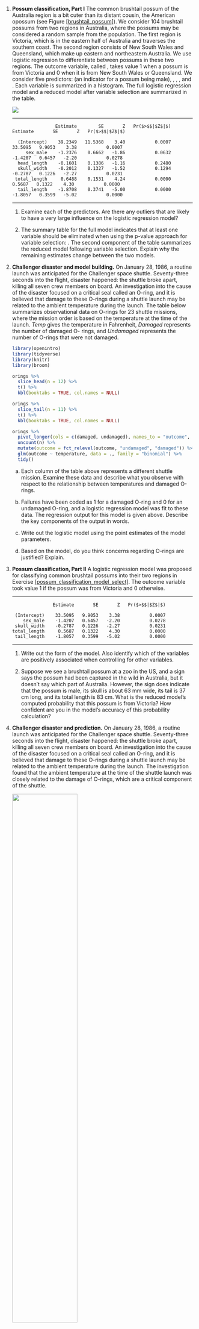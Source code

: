1. **Possum classification, Part I** The common brushtail possum of the
    Australia region is a bit cuter than its distant cousin, the
    American opossum (see
    Figure [\[brushtail_possum\]](#brushtail_possum){reference-type="ref+page"
    reference="brushtail_possum"}). We consider 104 brushtail possums
    from two regions in Australia, where the possums may be considered a
    random sample from the population. The first region is Victoria,
    which is in the eastern half of Australia and traverses the southern
    coast. The second region consists of New South Wales and Queensland,
    which make up eastern and northeastern Australia. We use logistic
    regression to differentiate between possums in these two regions.
    The outcome variable, called , takes value 1 when a possum is from
    Victoria and 0 when it is from New South Wales or Queensland. We
    consider five predictors: (an indicator for a possum being male), ,
    , , and . Each variable is summarized in a histogram. The full
    logistic regression model and a reduced model after variable
    selection are summarized in the table.

    ![](figures/possum_variables.png){width="\\textwidth"}

      -------------- ---------- --------- ------- ---------------- -- ---------- -------- ------- ----------------
                                                                                                  
                                                                                                  
                       Estimate        SE       Z   Pr($>$$|$Z$|$)      Estimate       SE       Z   Pr($>$$|$Z$|$)
                                                                                                  
         (Intercept)    39.2349   11.5368    3.40           0.0007       33.5095   9.9053    3.38           0.0007
            sex_male    -1.2376    0.6662   -1.86           0.0632       -1.4207   0.6457   -2.20           0.0278
         head_length    -0.1601    0.1386   -1.16           0.2480                                
         skull_width    -0.2012    0.1327   -1.52           0.1294       -0.2787   0.1226   -2.27           0.0231
        total_length     0.6488    0.1531    4.24           0.0000        0.5687   0.1322    4.30           0.0000
         tail_length    -1.8708    0.3741   -5.00           0.0000       -1.8057   0.3599   -5.02           0.0000
      -------------- ---------- --------- ------- ---------------- -- ---------- -------- ------- ----------------

    1. Examine each of the predictors. Are there any outliers that are
        likely to have a very large influence on the logistic regression
        model?

    2.  The summary table for the full model indicates that at least one
        variable should be eliminated when using the p-value approach
        for variable selection: . The second component of the table
        summarizes the reduced model following variable selection.
        Explain why the remaining estimates change between the two
        models.

1. **Challenger disaster and model building.** On January 28, 1986, a routine
    launch was anticipated for the Challenger space shuttle.
    Seventy-three seconds into the flight, disaster happened: the
    shuttle broke apart, killing all seven crew members on board. An
    investigation into the cause of the disaster focused on a critical
    seal called an O-ring, and it is believed that damage to these
    O-rings during a shuttle launch may be related to the ambient
    temperature during the launch. The table below summarizes
    observational data on O-rings for 23 shuttle missions, where the
    mission order is based on the temperature at the time of the launch.
    *Temp* gives the temperature in Fahrenheit, *Damaged* represents the
    number of damaged O- rings, and *Undamaged* represents the number of
    O-rings that were not damaged.
    
    ```r
    library(openintro)
    library(tidyverse)
    library(knitr)
    library(broom)
    
    orings %>%
      slice_head(n = 12) %>%
      t() %>%
      kbl(booktabs = TRUE, col.names = NULL)
    
    orings %>%
      slice_tail(n = 11) %>%
      t() %>%
      kbl(booktabs = TRUE, col.names = NULL)
    
    orings %>%
      pivot_longer(cols = c(damaged, undamaged), names_to = "outcome", values_to = "n") %>%
      uncount(n) %>%
      mutate(outcome = fct_relevel(outcome, "undamaged", "damaged")) %>%
      glm(outcome ~ temperature, data = ., family = "binomial") %>%
      tidy()
    ```

    a.  Each column of the table above represents a different shuttle
        mission. Examine these data and describe what you observe with
        respect to the relationship between temperatures and damaged
        O-rings.

    b.  Failures have been coded as 1 for a damaged O-ring and 0 for an
        undamaged O-ring, and a logistic regression model was fit to
        these data. The regression output for this model is given above.
        Describe the key components of the output in words.

    c.  Write out the logistic model using the point estimates of the
        model parameters.

    d.  Based on the model, do you think concerns regarding O-rings are
        justified? Explain.

1.  **Possum classification, Part II** A logistic regression model was
    proposed for classifying common brushtail possums into their two
    regions in
    Exercise [\[possum_classification_model_select\]](#possum_classification_model_select){reference-type="ref"
    reference="possum_classification_model_select"}. The outcome
    variable took value 1 if the possum was from Victoria and 0
    otherwise.

      -------------- ---------- -------- ------- ----------------
                                                 
                       Estimate       SE       Z   Pr($>$$|$Z$|$)
                                                 
         (Intercept)    33.5095   9.9053    3.38           0.0007
            sex_male    -1.4207   0.6457   -2.20           0.0278
         skull_width    -0.2787   0.1226   -2.27           0.0231
        total_length     0.5687   0.1322    4.30           0.0000
         tail_length    -1.8057   0.3599   -5.02           0.0000
      -------------- ---------- -------- ------- ----------------

    1.  Write out the form of the model. Also identify which of the
        variables are positively associated when controlling for other
        variables.

    2.  Suppose we see a brushtail possum at a zoo in the US, and a sign
        says the possum had been captured in the wild in Australia, but
        it doesn't say which part of Australia. However, the sign does
        indicate that the possum is male, its skull is about 63 mm wide,
        its tail is 37 cm long, and its total length is 83 cm. What is
        the reduced model's computed probability that this possum is
        from Victoria? How confident are you in the model's accuracy of
        this probability calculation?

1.  **Challenger disaster and prediction.**
    On January 28, 1986, a routine launch was anticipated for the Challenger space shuttle.
    Seventy-three seconds into the flight, disaster happened: the shuttle broke apart, killing all seven crew members on board. 
    An investigation into the cause of the disaster focused on a critical seal called an O-ring, and it is believed that damage to these O-rings during a shuttle launch may be related to the ambient temperature during the launch. 
    The investigation found that the ambient temperature at the time of the shuttle launch was closely related to the damage of O-rings, which are a critical component of the shuttle. 
    

    ![](figures/challenger_disaster_damage_temp.png){width="60%"}

    1.  The data provided in the previous exercise are shown in the
        plot. The logistic model fit to these data may be written as
        $$\begin{aligned}
        \log\left( \frac{\hat{p}}{1 - \hat{p}} \right) = 11.6630 - 0.2162\times Temperature\end{aligned}$$
        where $\hat{p}$ is the model-estimated probability that an
        O-ring will become damaged. Use the model to calculate the
        probability that an O-ring will become damaged at each of the
        following ambient temperatures: 51, 53, and 55 degrees
        Fahrenheit. The model-estimated probabilities for several
        additional ambient temperatures are provided below, where
        subscripts indicate the temperature: $$\begin{aligned}
        &\hat{p}_{57} = 0.341
            && \hat{p}_{59} = 0.251
            && \hat{p}_{61} = 0.179
            && \hat{p}_{63} = 0.124 \\
        &\hat{p}_{65} = 0.084
            && \hat{p}_{67} = 0.056
            && \hat{p}_{69} = 0.037
            && \hat{p}_{71} = 0.024\end{aligned}$$

    2.  Add the model-estimated probabilities from part (a) on the plot,
        then connect these dots using a smooth curve to represent the
        model-estimated probabilities.

    3.  Describe any concerns you may have regarding applying logistic
        regression in this application, and note any assumptions that
        are required to accept the model's validity.

1. **Logistic regression fact checking** Determine which of the
    following statements are true and false. For each statement that is
    false, explain why it is false.

    1. Suppose we consider the first two observations based on a
        logistic regression model, where the first variable in
        observation 1 takes a value of $x_1 = 6$ and observation 2 has
        $x_1 = 4$. Suppose we realized we made an error for these two
        observations, and the first observation was actually $x_1 = 7$
        (instead of 6) and the second observation actually had $x_1 = 5$
        (instead of 4). Then the predicted probability from the logistic
        regression model would increase the same amount for each
        observation after we correct these variables.

    2.  When using a logistic regression model, it is impossible for the
        model to predict a probability that is negative or a probability
        that is greater than 1.

    3.  Because logistic regression predicts probabilities of outcomes,
        observations used to build a logistic regression model need not
        be independent.

    4.  When fitting logistic regression, we typically complete model
        selection using adjusted $R^2$.

1. **Spam filtering, Part I** Spam filters are built on principles
    similar to those used in logistic regression. We fit a probability
    that each message is spam or not spam. We have several email
    variables for this problem: , , , , , , , , , , and . We won't
    describe what each variable means here for the sake of brevity, but
    each is either a numerical or indicator variable.

    1. For variable selection, we fit the full model, which includes
        all variables, and then we also fit each model where we've
        dropped exactly one of the variables. In each of these reduced
        models, the AIC value for the model is reported below. Based on
        these results, which variable, if any, should we drop as part of
        model selection? Explain.

          Variable Dropped      AIC
          ------------------ ---------
          None Dropped        1863.50
                              2023.50
                              1863.18
                              1871.89
                              1879.70
                              1885.03
                              1865.55
                              1879.31
                              2008.85
                              1904.60
                              1862.76
                              1958.18

    2.  Consider the following model selection stage. Here again we've
        computed the AIC for each leave-one-variable-out model. Based on
        the results, which variable, if any, should we drop as part of
        model selection? Explain.

          Variable Dropped      AIC
          ------------------ ---------
          None Dropped        1862.41
                              2019.55
                              1871.17
                              1877.73
                              1884.95
                              1864.52
                              1878.19
                              2007.45
                              1902.94
                              1957.56

1. **Spam filtering, Part II** In
    Exercise [\[spam_filtering_model_sel\]](#spam_filtering_model_sel){reference-type="ref"
    reference="spam_filtering_model_sel"}, we encountered a dataset
    where we applied logistic regression to aid in spam classification
    for individual emails. In this exercise, we've taken a small set of
    these variables and fit a formal model with the following output:

                      Estimate   Std. Error   z value   Pr($>$$|$z$|$)
      ------------- ---------- ------------ --------- ----------------
        (Intercept)    -0.8124       0.0870     -9.34           0.0000
         tomultiple    -2.6351       0.3036     -8.68           0.0000
             winner     1.6272       0.3185      5.11           0.0000
             format    -1.5881       0.1196    -13.28           0.0000
             resubj    -3.0467       0.3625     -8.40           0.0000

    1. Write down the model using the coefficients from the model fit.

    2.  Suppose we have an observation where
        $\var{to\us{}multiple} = 0$, $\var{winner} = 1$,
        $\var{format} = 0$, and $\var{re\us{}subj} = 0$. What is the
        predicted probability that this message is spam?

    3.  Put yourself in the shoes of a data scientist working on a spam
        filter. For a given message, how high must the probability a
        message is spam be before you think it would be reasonable to
        put it in a *spambox* (which the user is unlikely to check)?
        What tradeoffs might you consider? Any ideas about how you might
        make your spam-filtering system even better from the perspective
        of someone using your email service?
